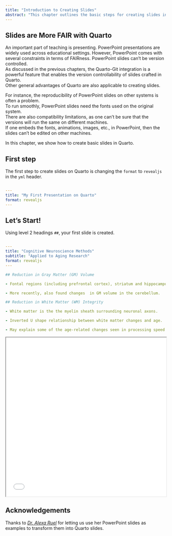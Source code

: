 ```yaml
---
title: "Introduction to Creating Slides"
abstract: "This chapter outlines the basic steps for creating slides in Quarto."
---
```


## Slides are More FAIR with Quarto
An important part of teaching is presenting.
PowerPoint presentations are widely used across educational settings.
However, PowerPoint comes with several constraints in terms of FAIRness.
PowerPoint slides can't be version controlled.  
As discussed in the previous chapters, the Quarto-Git integration is a powerful feature that enables the version controllability of slides crafted in Quarto.  
Other general advantages of Quarto are also applicable to creating slides.

For instance, the reproducibility of PowerPoint slides on other systems is often a problem.  
To run smoothly, PowerPoint slides need the fonts used on the original system.  
There are also compatibility limitations, as one can't be sure that the versions will run the same on different machines.  
If one embeds the fonts, animations, images, etc., in PowerPoint, then the slides can't be edited on other machines.

In this chapter, we show how to create basic slides in Quarto.

## First step
The first step to create slides on Quarto is changing the `format` to `revealjs` in the `yml` header.

```yml

---
title: "My First Presentation on Quarto"
format: revealjs
---

```

## Let's Start!
Using level 2 headings `##`, your first slide is created.

```yml

---
title: "Cognitive Neuroscience Methods"
subtitle: "Applied to Aging Research"
format: revealjs
---

## Reduction in Gray Matter (GM) Volume

- Fontal regions (including prefrontal cortex), striatum and hippocampus seem to be most affected by this age-induced deterioration while the occipital lobe remains the least affected.

- More recently, also found changes  in GM volume in the cerebellum.

## Reduction in White Matter (WM) Integrity

- White matter is the the myelin sheath surrounding neuronal axons.

- Inverted U shape relationship between white matter changes and age.

- May explain some of the age-related changes seen in processing speed.

```


```{=html}
<iframe width="100%" height=500 src="example-slides\CN-Slides.html"></iframe>
```





## Acknowledgements
Thanks to *[Dr. Alexa Ruel](https://alexaruel.github.io/)* for letting us use her PowerPoint slides as examples to transform them into Quarto slides.